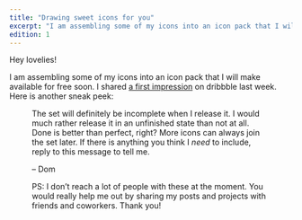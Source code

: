 ```yaml
---
title: "Drawing sweet icons for you"
excerpt: "I am assembling some of my icons into an icon pack that I will make available for free soon."
edition: 1
---
```


Hey lovelies!

I am assembling some of my icons into an icon pack that I will make available for free soon. I shared [a first impression](https://dribbble.com/shots/7099484-Lovely-icons) on dribbble last week. Here is another sneak peek:

<Figure
  alt="A set of  icons, including a helmet, microphone, smartphone, and calendar."
  src="/assets/newsletters/drawing-sweet-icons-for-you/preview.png"
/>

The set will definitely be incomplete when I release it. I would much rather release it in an unfinished state than not at all. Done is better than perfect, right? More icons can always join the set later. If there is anything you think I _need_ to include, reply to this message to tell me.

– Dom

 PS: I don’t reach a lot of people with these at the moment. You would really help me out by sharing my posts and projects with friends and coworkers. Thank you!
